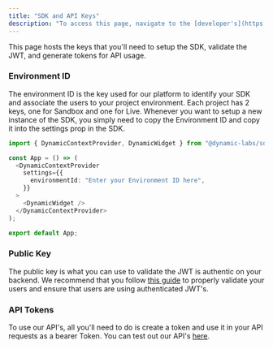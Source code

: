 ```yaml
---
title: "SDK and API Keys"
description: "To access this page, navigate to the [developer's](https://app.dynamic.xyz/dashboard/developer) page in your dashboard."
---
```


This page hosts the keys that you'll need to setup the SDK, validate the JWT, and generate tokens for API usage.

### Environment ID

The environment ID is the key used for our platform to identify your SDK and associate the users to your project environment. Each project has 2 keys, one for Sandbox and one for Live. Whenever you want to setup a new instance of the SDK, you simply need to copy the Environment ID and copy it into the settings prop in the SDK.

```typescript
import { DynamicContextProvider, DynamicWidget } from "@dynamic-labs/sdk-react";

const App = () => (
  <DynamicContextProvider
    settings={{
      environmentId: "Enter your Environment ID here",
    }}
  >
    <DynamicWidget />
  </DynamicContextProvider>
);

export default App;
```

### Public Key

The public key is what you can use to validate the JWT is authentic on your backend. We recommend that you follow [this guide](/sign-in-or-sign-up/server-side-verification) to properly validate your users and ensure that users are using authenticated JWT's.

### API Tokens

To use our API's, all you'll need to do is create a token and use it in your API requests as a bearer Token. You can test out our API's [here](/api-reference/dashboard-api/find-an-environment-by-id).
